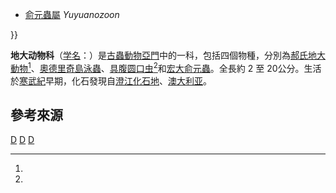 {{Automatic Taxobox
| taxon = Didazoonidae
| fossil_range = [[寒武纪|寒武纪]]早期
| image = Didazoonidae.JPG
| image_caption = 
| authority = Shu & Han, 2001<ref name = "Shu">{{cite journal | author = Shu, D.-G., Conway Morris, S., Han, J., Chen, L., Zhang, X.-L., Zhang, Z.-F., Liu, H.-Q., Li, Y., & Liu, J.-N. | title = "Primitive Deuterostomes from the Chengjiang Lagerstätte (Lower Cambrian, China)" | journal = ''Nature'' | volume = 414 | year = 2001 | url = http://scholar.google.com.tw/scholar_url?hl=zh-TW&q=http://www.researchgate.net/publication/11635347_Primitive_deuterostomes_from_the_Chengjiang_Lagersttte_(Lower_Cambrian_China)/file/79e4151037b5c59ed7.pdf&sa=X&scisig=AAGBfm1y1um8XYWitFi8yga19-J2kdGD_Q&oi=scholarr&ei=xlyJU6iYC4_LkgXN3YG4DQ&ved=0CCkQgAMoADAA | pages = 419–424 | doi = 10.1038/35106514 }}</ref>
| subdivision_ranks = [[屬|屬]]
| subdivision =
*[[地大動物|地大動物屬]] ''Didazoon''<ref name = "Shu"/>
*[[島泳蟲屬|島泳蟲屬]] ''Nesonektris''
*[[圆口虫|圆口虫屬]] ''Pomatrum''<ref name = "Luo">{{ cite book | author = 罗惠麟, 胡世学, 陈良忠 | title = "昆明地区早寒武世澄江动物群" Early Cambrian Chengjiang fauna from Kunming region | publisher = 云南科技出版社 | year = 1999 | isbn = 7-5416-1322-3 }}</ref>
*[[俞元蟲屬|俞元蟲屬]] ''Yuyuanozoon''
}}

'''地大动物科'''（[[学名|学名]]：{{lang|la|Didazoonidae}}）是[[古蟲動物亞門|古蟲動物亞門]]中的一科，包括四個物種，分別為[[地大動物|郝氏地大動物]]<ref name = "Shu"/>、[[島泳蟲|奧德里奇島泳蟲]]、[[圆口虫|具腹圆口虫]]<ref name = "Luo"/>和[[宏大俞元蟲|宏大俞元蟲]]。全長約 2 至 20公分。生活於[[寒武紀|寒武紀]]早期，化石發現自[[澄江化石地|澄江化石地]]、[[澳大利亚|澳大利亚]]。

== 參考來源 ==
{{reflist}}
{{古蟲動物}}
{{Taxonbar}}
{{paleo-stub}}
{{invertebrate-stub}}

[[Category:古虫动物门|D]]
[[Category:澄江动物群|D]]
[[Category:_2001年描述的分类群|D]]